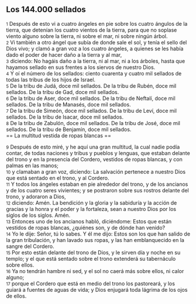 == Los 144.000 sellados ==

{{anchor|1}} <small>1</small> Después de esto vi a cuatro ángeles en pie sobre los cuatro ángulos de la tierra, que detenían los cuatro vientos de la tierra, para que no soplase viento alguno sobre la tierra, ni sobre el mar, ni sobre ningún árbol.<br>
{{anchor|2}} <small>2</small> Vi también a otro ángel que subía de donde sale el sol, y tenía el sello del Dios vivo; y clamó a gran voz a los cuatro ángeles, a quienes se les había dado el poder de hacer daño a la tierra y al mar,<br>
{{anchor|3}} <small>3</small> diciendo: No hagáis daño a la tierra, ni al mar, ni a los árboles, hasta que hayamos sellado en sus frentes a los siervos de nuestro Dios.<br>
{{anchor|4}} <small>4</small> Y oí el número de los sellados: ciento cuarenta y cuatro mil sellados de todas las tribus de los hijos de Israel.<br>
{{anchor|5}} <small>5</small> De la tribu de Judá, doce mil sellados. De la tribu de Rubén, doce mil sellados. De la tribu de Gad, doce mil sellados.<br>
{{anchor|6}} <small>6</small> De la tribu de Aser, doce mil sellados. De la tribu de Neftalí, doce mil sellados. De la tribu de Manasés, doce mil sellados.<br>
{{anchor|7}} <small>7</small> De la tribu de Simeón, doce mil sellados. De la tribu de Leví, doce mil sellados. De la tribu de Isacar, doce mil sellados.<br>
{{anchor|8}} <small>8</small> De la tribu de Zabulón, doce mil sellados. De la tribu de José, doce mil sellados. De la tribu de Benjamín, doce mil sellados.<br>
== La multitud vestida de ropas blancas ==

{{anchor|9}} <small>9</small> Después de esto miré, y he aquí una gran multitud, la cual nadie podía contar, de todas naciones y tribus y pueblos y lenguas, que estaban delante del trono y en la presencia del Cordero, vestidos de ropas blancas, y con palmas en las manos;<br>
{{anchor|10}} <small>10</small> y clamaban a gran voz, diciendo: La salvación pertenece a nuestro Dios que está sentado en el trono, y al Cordero.<br>
{{anchor|11}} <small>11</small> Y todos los ángeles estaban en pie alrededor del trono, y de los ancianos y de los cuatro seres vivientes; y se postraron sobre sus rostros delante del trono, y adoraron a Dios,<br>
{{anchor|12}} <small>12</small> diciendo: Amén. La bendición y la gloria y la sabiduría y la acción de gracias y la honra y el poder y la fortaleza, sean a nuestro Dios por los siglos de los siglos. Amén.<br>
{{anchor|13}} <small>13</small> Entonces uno de los ancianos habló, diciéndome: Estos que están vestidos de ropas blancas, ¿quiénes son, y de dónde han venido?<br>
{{anchor|14}} <small>14</small> Yo le dije: Señor, tú lo sabes. Y él me dijo: Estos son los que han salido de la gran tribulación, y han lavado sus ropas, y las han emblanquecido en la sangre del Cordero.<br>
{{anchor|15}} <small>15</small> Por esto están delante del trono de Dios, y le sirven día y noche en su templo; y el que está sentado sobre el trono extenderá su tabernáculo sobre ellos.<br>
{{anchor|16}} <small>16</small> Ya no tendrán hambre ni sed, y el sol no caerá más sobre ellos, ni calor alguno;<br>
{{anchor|17}} <small>17</small> porque el Cordero que está en medio del trono los pastoreará, y los guiará a fuentes de aguas de vida; y Dios enjugará toda lágrima de los ojos de ellos.<br>
